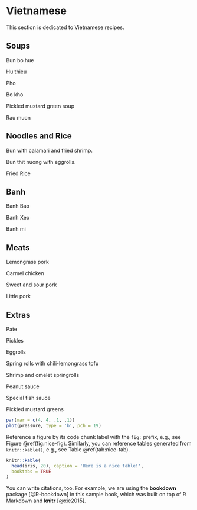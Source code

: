 # Vietnamese {#viet}

This section is dedicated to Vietnamese recipes.

## Soups

Bun bo hue

Hu thieu

Pho

Bo kho

Pickled mustard green soup

Rau muon


## Noodles and Rice

Bun with calamari and fried shrimp.

Bun thit nuong with eggrolls.

Fried Rice

## Banh

Banh Bao

Banh Xeo

Banh mi


## Meats

Lemongrass pork

Carmel chicken

Sweet and sour pork

Little pork


## Extras

Pate

Pickles

Eggrolls

Spring rolls with chili-lemongrass tofu

Shrimp and omelet springrolls

Peanut sauce

Special fish sauce

Pickled mustard greens

```r
par(mar = c(4, 4, .1, .1))
plot(pressure, type = 'b', pch = 19)
```

Reference a figure by its code chunk label with the `fig:` prefix, e.g., see Figure \@ref(fig:nice-fig). Similarly, you can reference tables generated from `knitr::kable()`, e.g., see Table \@ref(tab:nice-tab).

```r
knitr::kable(
  head(iris, 20), caption = 'Here is a nice table!',
  booktabs = TRUE
)
```

You can write citations, too. For example, we are using the **bookdown** package [@R-bookdown] in this sample book, which was built on top of R Markdown and **knitr** [@xie2015].
